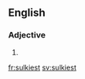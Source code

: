 ==English==

===Adjective===
{{head|en|adjective superlative form}}

# {{en-superlative of|sulky}}

[[fr:sulkiest]]
[[sv:sulkiest]]